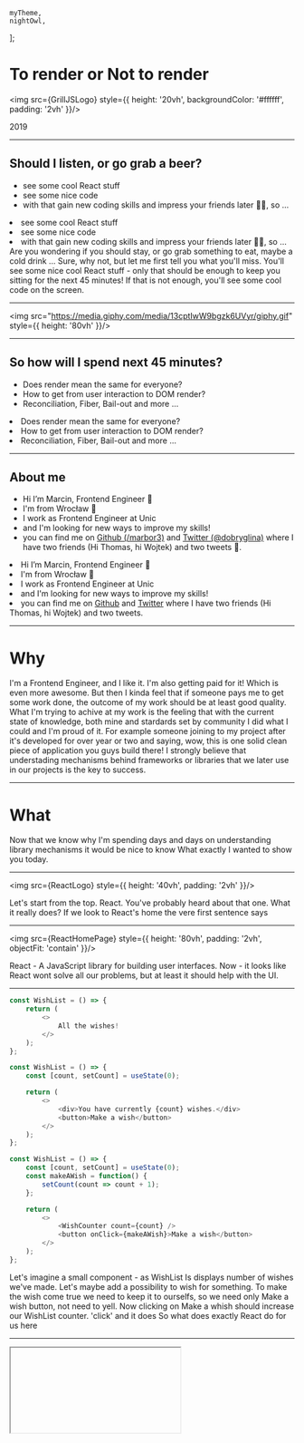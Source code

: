 
    myTheme,
    nightOwl,
];

<Split>

# To render or Not to render

<img src={GrillJSLogo} style={{ height: '20vh', backgroundColor: '#ffffff', padding: '2vh' }}/>

<div>2019</div>

</Split>

---

## Should I listen, or go grab a beer?
<ul>
    <Appear>
        <li>see some cool React stuff</li>
        <li>see some nice code</li>
        <li>with that gain new coding skills and impress your friends later 🦸‍♂️, so ...</li>
    </Appear>
</ul>

<Notes>
    <li>see some cool React stuff</li>
    <li>see some nice code</li>
    <li>with that gain new coding skills and impress your friends later 🦸‍♂️, so ...</li>
    Are you wondering if you should stay, or go grab something to eat, maybe a cold drink ...
    Sure, why not, but let me first tell you what you'll miss.
    You'll see some nice cool React stuff - only that should be enough to keep you sitting for the next 45 minutes!
    If that is not enough, you'll see some cool code on the screen.
</Notes>

---

<img src="https://media.giphy.com/media/13cptIwW9bgzk6UVyr/giphy.gif" style={{ height: '80vh' }}/>

---

## So how will I spend next 45 minutes?
<ul>
<Appear>
    <li>Does render mean the same for everyone?</li>
    <li>How to get from user interaction to DOM render?</li>
    <li>Reconciliation, Fiber, Bail-out and more ...</li>
</Appear>
</ul>

<Notes>
    <li>Does render mean the same for everyone?</li>
    <li>How to get from user interaction to DOM render?</li>
    <li>Reconciliation, Fiber, Bail-out and more ...</li>
</Notes>

---

## About me
<ul>
<Appear>
    <li>Hi I’m Marcin, Frontend Engineer 👋</li>
    <li>I'm from Wrocław 🛴</li>
    <li>I work as Frontend Engineer at Unic</li>
    <li>and I'm looking for new ways to improve my skills!</li>
    <li>you can find me on <a href="https://github.com/marbor3/to-render-or-not-to-render">Github (/marbor3)</a> and <a href="https://twitter.com/dobryglina">Twitter (@dobryglina)</a> where I have two friends (Hi Thomas, hi Wojtek) and two tweets 💪.</li>
</Appear>
</ul>

<Notes>
    <li>Hi I’m Marcin, Frontend Engineer 👋</li>
    <li>I'm from Wrocław 🛴</li>
    <li>I work as Frontend Engineer at Unic</li>
    <li>and I'm looking for new ways to improve my skills!</li>
    <li>you can find me on <a href="https://github.com/marbor3/to-render-or-not-to-render">Github</a> and <a href="https://twitter.com/dobryglina">Twitter</a> where I have two friends (Hi Thomas, hi Wojtek) and two tweets.</li>
</Notes>

---

# Why

<Notes>
    I'm a Frontend Engineer, and I like it.
    I'm also getting paid for it! Which is even more awesome.
    But then I kinda feel that if someone pays me to get some work done, the outcome of my work
    should be at least good quality.
    What I'm trying to achive at my work is the feeling that with the current state of knowledge,
    both mine and stardards set by community I did what I could and I'm proud of it.
    For example someone joining to my project after it's developed for over year or two and saying,
    wow, this is one solid clean piece of application you guys build there!
    I strongly believe that understading mechanisms behind frameworks or libraries that we later
    use in our projects is the key to success.
</Notes>

---

# What

<Notes>
    Now that we know why I'm spending days and days on understanding library mechanisms it would
    be nice to know What exactly I wanted to show you today.
</Notes>

---

<img src={ReactLogo} style={{ height: '40vh', padding: '2vh' }}/>

<Notes>
    Let's start from the top.
    React. You've probably heard about that one.
    What it really does?
    If we look to React's home the vere first sentence says
</Notes>

---

<img src={ReactHomePage} style={{ height: '80vh', padding: '2vh', objectFit: 'contain' }}/>

<Notes>
    React - A JavaScript library for building user interfaces.
    Now - it looks like React wont solve all our problems, but at least it should help with the UI.
</Notes>

---

<CodeSurferLayout>

```js
const WishList = () => {
    return (
        <>
            All the wishes!
        </>
    );
};
```

```js 2,6,7
const WishList = () => {
    const [count, setCount] = useState(0);

    return (
        <>
            <div>You have currently {count} wishes.</div>
            <button>Make a wish</button>
        </>
    );
};
```

```js 3,4,5,9,10
const WishList = () => {
    const [count, setCount] = useState(0);
    const makeAWish = function() {
        setCount(count => count + 1);
    };

    return (
        <>
            <WishCounter count={count} />
            <button onClick={makeAWish}>Make a wish</button>
        </>
    );
};
```

</CodeSurferLayout>

<Notes>
    Let's imagine a small component - as WishList
    Is displays number of wishes we've made.
    Let's maybe add a possibility to wish for something. To make the wish come true we need to keep it to ourselfs, so we
    need only Make a wish button, not need to yell.
    Now clicking on Make a whish should increase our WishList counter.
    'click' and it does
    So what does exactly React do for us here
</Notes>

---

<Iframe sandboxId="wishlist-0-0mmtp" />

---

# Render?

<img src="https://media.giphy.com/media/fV0oSDsZ4UgdW/giphy.gif" style={{ width: '80vh', padding: '2vh' }}/>

<Notes>
    There are two meanings of “render” in React that people often get confused about:
    (1) getting the React elements from your components (calling your component’s render method) during an update and
    (2) actually rendering updates to the DOM
    From now on lets stick to the first definition, so for us 'reder' is:
    The phase in when React determines what changes need to be made to e.g. the DOM. During this phase, React calls render and then compares the result to the previous render.
    and the second one we'll call commit:
    The phase is when React applies any changes. (In the case of React DOM, this is when React inserts, updates, and removes DOM nodes.)
    Let's focus first on render phase.
    So we know React must be keeping somehow representation of our components, to then compare it and apply updates to the DOM.
    But how this exactly looks like?
</Notes>

---

# VirtualDOM

<ul>
<Appear>
    <li>a concept where 'virtual' representation of UI is kept in memory</li>
    <li>it's idea is to abstract any manipulations of DOM, and with that abstraction optimise them</li>
    <li>the virtual abstraction is synced with browser or possibly other outputs using libraries like ReactDOM, React Native, React VR?</li>
</Appear>
</ul>

<Notes>
    <li>a concept where 'virtual' representation of UI is kept in memory</li>
    <li>it's idea is to abstract any manipulations of DOM, and with that abstraction optimise them</li>
    <li>the virtual abstraction is synced with browser or possibly other outputs using libraries like ReactDOM, React Navite, React VR?</li>
    When React came out VirtualDOM was a huge thing, simple yet atractive.
    Lately, community figured out that React could be bound to different types of outputs, not only DOM, also Native Phone apps, PDFs Virtual Reality?
    That's why last few years guys in core React team were rewritting it's core algorithm in a completely new way.
</Notes>

---

## Fiber reconciliation algorithm

<img src="https://media.giphy.com/media/iMJSCqtsi20V9xgpPu/giphy.gif" style={{ width: '60vh' }}/>

<Notes>
    Yep, that's the thing. You may have heard about it, it's been around almost two years now.
    This is one of the key parts of React Core.
    So lets start from the basics, what is reconciliation?
</Notes>

---

# Reconciliation

<Notes>
    In a nutshell, Reconciliation is a Diffing algorithm that calculates what changes need to be done from current state of our Application Components
    after changing it's state in some way. It's independet on DOM updates, that was one of they focus points React Core Team tried to accomplish.
    We can later have multiple different 'rendering engines' like react-dom or react native to figure out real changes that output components that needs to be done.
    Another focus point was - to make this phase interuptable, to be able to priotiaze some work, or even add more threads to deal with some work,
    possibly in shorter amount of time.
    In order to understand basics of this algorithm we need to understand how does representation of our comonents look inside React.
    Let's check out Fibers.
</Notes>

---

<CodeSurferLayout>

```js
const WishList = () => {
    const [count, setCount] = useState(0);
    const makeAWish = function() {
        setCount(count => count + 1);
    };

    return [
        <WishCounter key="counter" count={count} />,
        <button key="make-a-wish" onClick={makeAWish}>
            Make a wish
        </button>
    ];
};
```

</CodeSurferLayout>

<Notes>
    Let's got back to our Wishlist example.
    As you may remember this was a simple contaner with single state, text to display state value and a button to inrease state value.
    But this is a functional component with JSX, in order to process it further, React transforms JSX to set of element contructors.
</Notes>

---

<CodeSurferLayout>

```js
const WishList = () => {
    const [count, setCount] = useState(0);
    const makeAWish = function() {
        setCount(count => count + 1);
    };

    return [
        React.createElement(WishCounter, {
            key: "counter",
            count: count
        }),
        React.createElement(
            "button",
            {
                key: "make-a-wish",
                onClick: makeAWish
            },
            "Make a wish"
        )
    ];
};

```

</CodeSurferLayout>

<Notes>
    We might even try to write code like this. The construction is simple and understandable.
    With this React can then run the 'render' method to create React elements.
</Notes>

---

<CodeSurferLayout>

```js
{
    $$typeof: Symbol(react.element)
    props: {
        children: [
            {
                $$typeof: Symbol(react.element)
                props: {count: 3}
                type: ƒ WishCounter(_ref)
            }, {
                $$typeof: Symbol(react.element)
                props: {onClick: ƒ, children: "Add a wish"}
                type: "button"
            }
        ]
    },
    type: Symbol(react.fragment)
}
```

</CodeSurferLayout>

<Notes>
    With some simplification it's roughly how a sample 'render' output of our example looks.
    While this is getting more complicated, this is still a plain old tree, one can easily imagine it's DOM representation.
</Notes>

---

# Fiber

<img src="https://media.giphy.com/media/3oKIPpFhwsMNrRIjN6/giphy.gif" style={{ width: '80vh' }}/>

<Notes>
    Then our reconciliation algorithm steps in, data from every React element returned from the render method is merged into the tree of fiber nodes.
    Every React element has a corresponding fiber node. Unlike React elements, like the ones here, fibers aren’t re-created on every render.
    They rather represent a Unit of Work.
    To cover the whole topic, we would need rest of the day, so let me show you a bit simplified version, to get the core idea of the 
    algorithm.
    Main reasons behind rewriting this part of React were:
    <li>to be able to pause work and come back to it later</li>
    <li>assign priority to different types of work.</li>
    <li>reuse previously completed work.</li>
    <li>abort work if it's no longer needed.</li>
    and with that first we could probably observe performance boost at least in some situations.
    And second - it could then serve as base for next planned updates - error boundaries and suspense.
    Now lets check out structure of a Fiber
</Notes>

---

<CodeSurferLayout>

```js
{
    alternate: FiberNode {}
    child: FiberNode {
        tag: 5,
        elementType: "div",
        type: "div",
        stateNode: div,
        …
    }
    elementType: ƒ WishCounter(_ref)
    firstEffect: null
    lastEffect: FiberNode {}
    memoizedProps: {count: 2}
    memoizedState: null
    nextEffect: null
    pendingProps: {count: 2}
    return: FiberNode {}
    sibling: FiberNode {
        tag: 5,
        elementType: "button",
        type: "button",
        stateNode: button,
        …
    }
    stateNode: null
    tag: 0
    type: ƒ WishCounter(_ref)
    updateQueue: null
}
```

```js 3,17,18
{
    alternate: FiberNode {}
    child: FiberNode {
        tag: 5,
        elementType: "div",
        type: "div",
        stateNode: div,
        …
    }
    elementType: ƒ WishCounter(_ref)
    firstEffect: null
    lastEffect: FiberNode {}
    memoizedProps: {count: 2}
    memoizedState: null
    nextEffect: null
    pendingProps: {count: 2}
    return: FiberNode {}
    sibling: FiberNode {
        tag: 5,
        elementType: "button",
        type: "button",
        stateNode: button,
        …
    }
    stateNode: null
    tag: 0
    type: ƒ WishCounter(_ref)
    updateQueue: null
}
```

</CodeSurferLayout>

<Notes>
    Like React element, this example shows also simplified Fiber Node.
    For now lets focus on this 3 elements - child, sibling, return.
    What could look like a tree at first galance in fact is a bit more tricky structure.
</Notes>

---

## Singly linked list tree traversal

<img src={Fiber} style={{ width: '80vh', backgroundColor: '#ffffff', padding: '2vh' }}/>

<Notes>
    Looking at our WishList example - this shows how Fibers are linked within the component.
    Interesting is fact that there's no connection from parent to all children, only first child.
    Then each child Fiber is connected with it's siblings.
    Now lets make things complicated.
    Short intro into how things work.
    Work starts from the top.
    Then the order of work looks similar to what we know from source debugging. React steps into child Fiber,
    begins work there, and does that for until there's no child for a Fiber or for some reason (on that later) there's no work to be done there.
    Then it checks for existing sibling Fiber and so on.
    During work render methods from our components are run, this may lead to list of changes that need to be done later.
    Important to remember - this phase does not produce any changes to the DOM, it can be done asynchronus.
    As a result we have a list of 'effects' that the followup phase will process and in that phase - commit, we'll see our DOM updated.
    Thing about async nature of this algorithm - the idea is that this phase is run whenever there's a browser idle period, for that is uses `requestIdleCallback`
    and polyfills it when needed.
    So whenever's theres still time, it processes the list. When there's high priority task - like animation - comming, the work can be paused
    and continied later. To keep the page at 60fps, it means it will have each time 16ms before next animation frame.
</Notes>

---

<CodeSurferLayout>

```js 3,17,18
{
    alternate: FiberNode {}
    child: FiberNode {
        tag: 5,
        elementType: "div",
        type: "div",
        stateNode: div,
        …
    }
    elementType: ƒ WishCounter(_ref)
    firstEffect: null
    lastEffect: FiberNode {}
    memoizedProps: {count: 2}
    memoizedState: null
    nextEffect: null
    pendingProps: {count: 2}
    return: FiberNode {}
    sibling: FiberNode {
        tag: 5,
        elementType: "button",
        type: "button",
        stateNode: button,
        …
    }
    stateNode: null
    tag: 0
    type: ƒ WishCounter(_ref)
    updateQueue: null
}
```

```js 11,12,15
{
    alternate: FiberNode {}
    child: FiberNode {
        tag: 5,
        elementType: "div",
        type: "div",
        stateNode: div,
        …
    }
    elementType: ƒ WishCounter(_ref)
    firstEffect: null
    lastEffect: FiberNode {}
    memoizedProps: {count: 2}
    memoizedState: null
    nextEffect: null
    pendingProps: {count: 2}
    return: FiberNode {}
    sibling: FiberNode {
        tag: 5,
        elementType: "button",
        type: "button",
        stateNode: button,
        …
    }
    stateNode: null
    tag: 0
    type: ƒ WishCounter(_ref)
    updateQueue: null
}
```

</CodeSurferLayout>

<Notes>
    fibers also play role in effect list, this is a linked list, with pointers to first, next and last effect in current subtree.
    With the introduction of hooks and new algorithm we need to switch a bit our mindsets to think in effects rather in lifecycle callbacks.
    But more on that later
</Notes>

---

## Commit phase

<img src="https://media.giphy.com/media/d31vTpVi1LAcDvdm/giphy.gif" style={{ width: '80vh' }}/>

<Notes>
    Previously we've learned that out of render phase we're getting a list of effects. This is a singly linked list in which order of the effects is set
    not only on the fact when the Fiber was processed by reconciliation, but also by priority of the effect.
    For example animation effects have a higher prority then data fetching and will be resolved earlier.
    Important here is - the whole phase is synchronus - so all changes will be commited without breaks.
    Taking a look how it used to work in versions before 16 - after each component render menthod being called, all DOM updates were imediatelly
    run afterwards and like this component after component. It's a huge step forward!
    Now lets move to the next point - a very important place where we can make things run faster or more often
    - make things go slower is the render function of our component.
</Notes>

---

# Avoiding re-renders

<Notes>
    On one side, with the optimizations to reconciliation and spliting commit phase the topic is not that important in our daily life.
    Also following rule not to optimize your code premature and withour proper measurments - we don't really need to do anything at the beginning.
    But to be able to solve probles as they start to appear, or just if we enojoy even microptimizaitons we should know our possibilities or even where
    to start.
</Notes>

---

# React.memo and React.PureComponent

<Notes>
    There's a way to tell component that nothing changed inside, even if it get's new props.
    This can be done with React.memo for functional components.
    Lets extend our Wishlist example with and input field, where we write our wish, and some text field that displays the text you entered as soon as you
    hit a key.
</Notes>

---

<CodeSurferLayout>

```js
const WishList = () => {
    const [count, setCount] = useState(0);
    const makeAWish = function() {
        setCount(count => count + 1);
    };

    return [
        <WishCounter key="counter" count={count} />,
        <button key="make-a-wish" onClick={makeAWish}>
            Make a wish
        </button>
    ];
};
```

```js 3,6,10,12,13,14,15,19,20,21,22,23,24
const WishList = () => {
    const [count, setCount] = useState(0);
    const [wishInProgress, setWishInProgress] = useState("");
    const makeAWish = function() {
        setCount(count => count + 1);
        setWishInProgress("");
    };

    return (
        <Profiler id="wishlist">
            <WishCounter key="counter" count={count} />
            <WishText
                key="wish-text"
                setWishInProgress={setWishInProgress}
            />
            <button key="make-a-wish" onClick={makeAWish}>
                Make a wish
            </button>
            <WishPreview
                key="wish-in-progress"
                wishInProgress={wishInProgress}
            />
        </Profiler>
    );
};
```

</CodeSurferLayout>

---

<CodeSurferLayout>

```js
const onRender = (
    profilerId, // the "id" prop of the Profiler tree that has just committed
    phase, // either "mount" (if the tree just mounted) or "update" (if it re-rendered)
    actualDuration, // time spent rendering the committed update
    baseDuration, // estimated time to render the entire subtree without memoization
    startTime, // when React began rendering this update
    commitTime, // when React committed this update
    interactions // the Set of interactions belonging to this update
) => {
    console.log(
        `%c${phase}%c %c${profilerId}%c %c${Math.round(actualDuration * 100) /
            100}ms`,
        "color: white; background-color: #FF1654; padding: 2px 5px; border-radius: 2px; margin: 0;",
        {},
        "color: white; background-color: #247BA0; padding: 2px 5px; border-radius: 2px",
        {},
        "color: white; background-color: #70C1B3; padding: 2px 5px; border-radius: 2px",
        interactions
    );
};

const Profiler = ({ id, children }) => (
    <React.Profiler id={id} onRender={onRender}>
        {children}
    </React.Profiler>
);
```

</CodeSurferLayout>

---

<CodeSurferLayout>

```js
const WishText = ({ setWishInProgress }) => (
    <Profiler id="wish-text">
        <input
            onChange={event => {
                setWishInProgress(event.currentTarget.value);
            }}
            type="text"
        />
    </Profiler>
);
```

</CodeSurferLayout>

---

<CodeSurferLayout>

```js
const WishPreview = ({ wishInProgress }) => (
    <Profiler id="wish-preview">
        {wishInProgress !== "" ? (
            <div>
                What I would really like from Santa is ... {wishInProgress}
            </div>
        ) : null}
    </Profiler>
);
```

</CodeSurferLayout>

<Notes>
    By default whenever a state changes on the top level, all child components are re-rendered (remember, that does not mean any DOM will change,
    just that their render function will run again).
    We can easily avoid it in cases that for some children there's no change in properties that they use.
    It's called memoization, can be done with: wrapping your functional component in `React.memo` call or extending React.PureComponent class
    in class components.
</Notes>

---

<Iframe sandboxId="wishlist-1-8vrrm" />

---

<CodeSurferLayout>

```js
const WishCounter = ({ count }) => (
    <Profiler id="wish-counter">
        <div>You have currently {count} wishes:</div>
    </Profiler>
);
```

```js 1,2,3,5,9
function areEqual(prevProps, nextProps) {
    return prevProps.count === nextProps.count;
}

const WishCounter = React.memo(({ count }) => (
    <Profiler id="wish-counter">
        <div>You have currently {count} wishes:</div>
    </Profiler>
), areEqual);
```

</CodeSurferLayout>

<Notes>
    In our example, whenever something is writen inside input field all components on the page are re-rendered.
    This does not cost a lot, untill it does ...
    React.memo uses a shallow comparison to compare old and new props, if those match, there's no re-render.
    To add more sophisticated logic to comparison function there's a second argument for React.memo, a function to compare if
    components are equal considering prev and next props. Important - this is the opposite to shouldComponentUpdate function.
</Notes>

---

<Iframe sandboxId="wishlist-1-g4zhw" />

---

# React.memo all the things!

<img src="https://media.giphy.com/media/l3q2t2KAyvxy9xBe0/giphy.gif" style={{ width: '60vw' }}/>

<Notes>
    It coudln't be that easy, could it?
    There's at least one case it wont make sense and in fact will hurt performance.
    React.memo adds additional check before rendering, if our component properties change a lot, we will be doing uneeded
    check in all these cases.
    Besides, it's exteamly important to remember - premature optimization is always a bad thing. Measure then make improvements and measure again.
    What I show you here are techniques to tryout where you already have a problem with performance.
</Notes>

---

## useMemo

<CodeSurferLayout>

```js 2,9
const WishList = () => {
    const startsCount = useMemo(() => countStars(count), [count]);

    return (
        <Profiler id="wishlist">
            <WishCounter key="counter" count={count} />
            <WishText key="wish-text" setWishInProgress={setWishInProgress} />
            <button key="make-a-wish" onClick={makeAWish}>
                `Make a wish, there are still {startsCount} stars`
            </button>
        </Profiler>
    );
};
```

</CodeSurferLayout>

<Notes>
    For functional components rendering causes any calculations you have inside the component to be recomputed.
    In some cases we need to make some complex and heavy operations in one of our components. We want to not only count on Bail-out,
    we can save some computation time and therefore speed our app by wraping heavy computation functions in useMemo hook.
    as a second argument we provide an array of properties to be watched for changes, if any of those change, function will be run.
</Notes>

---

<Iframe sandboxId="wishlist-2-z3cmp" />

---

<img src={noUseMemo} />

---

<Iframe sandboxId="wishlist-22-fztmd" />

---

## useCallback

<CodeSurferLayout>

```js
const WishList = () => {
    const makeAWish = useCallback(
        function() {
            if (count < 3) {
                setCount(count => count + 1);
                setWishInProgress("");
            }
        },
        [count]
    );

    return (
        <Profiler id="wishlist">
            <MakeAWish makeAWish={makeAWish} />
        </Profiler>
    );
};
```

</CodeSurferLayout>

<Notes>
    useCallback, another way to bail out of rendering, this time for functions.
    Passes memoized version of callback that only changes when one of dependencies in array changes.
</Notes>

---

<Iframe sandboxId="wishlist-3-yis9c" />

---

<Iframe sandboxId="wishlist-3-5xev3" />

---

# useRef

<Notes>
    TODO: some useRef example
    Worth mentioning is also useRef - most common use case of refs was to get access to DOM nodes or React elements, but in general current
    property of ref can hold any value, is mutable and chaning it doesn't trigger a re-render.
</Notes>

---

# Object literals in JSX

---

<CodeSurferLayout>

```js 7
const WishList = () => {
    const [wishInProgress, setWishInProgress] = useState("");

    return (
        <Profiler id="wishlist">
            <WishText
                style={{ marginTop: 10 }}
                setWishInProgress={setWishInProgress}
            />
        </Profiler>
    );
};
```
```js 1,9
const style = { marginTop: 10 };

const WishList = () => {
    const [wishInProgress, setWishInProgress] = useState("");

    return (
        <Profiler id="wishlist">
            <WishText
                style={style}
                setWishInProgress={setWishInProgress}
            />
        </Profiler>
    );
};
```

</CodeSurferLayout>

<Notes>
    Beware of object literals in JSX, each re-render creates a new object that then is passed to child coponent.
    React.memo uses shallow comparison by default so this will cause our child component to re-render every time parent re-renders.
</Notes>

---

<Iframe sandboxId="wishlist-31-emy6y" />

---

<Iframe sandboxId="wishlist-4-clkqo" />

---

## Re-write all the code!

<Appear>
    <h3>Measure before you optimise!</h3>
</Appear>

<Notes>
    <h3>Measure before you optimize!</h3>
    If you aren’t measuring, you can’t even know if your optimisations are better, and you certainly won’t know if they make things worse!
</Notes>

---

## Some tools to help you optimize your app

<ul>
    <Appear>
        <li><a href="https://react-devtools-tutorial.now.sh/">React dev tools tutorial</a></li>
        <li><a href="https://calibreapp.com/blog/react-performance-profiling-optimization/">Chrome dev tools - profiling React performance</a></li>
        <li><a href="https://github.com/welldone-software/why-did-you-render">why did you render</a></li>
        <li><a href="https://github.com/maicki/why-did-you-update">why did you update</a></li>
    </Appear>
</ul>

<Notes>
    <li><a href="https://react-devtools-tutorial.now.sh/">React dev tools tutorial</a></li>
    <li><a href="https://calibreapp.com/blog/react-performance-profiling-optimization/">Chrome dev tools - profiling React performance</a></li>
    <li><a href="https://github.com/welldone-software/why-did-you-render">why did you render</a></li>
    <li><a href="https://github.com/maicki/why-did-you-update">why did you update</a></li>
</Notes>

---

# Summary

<ul>
    <Appear>
        <li>Know your tools - just reading React docs and understanding it will boost your code five times.</li>
        <li>Try out things when learning - codesandbox.io ❤ </li>
        <li>Be cautious with premature optimizations.</li>
    </Appear>
</ul>

<Notes>
    <li>Know your tools - just reading React docs and understanding it will boost your code five times.</li>
    <li>Try out things when learning - codesandbox.io ❤ </li>
    <li>Be cautious with premature optimisations.</li>
</Notes>

---

# This wouldn't be possible if not for awesome community

- [React in Depth](https://medium.com/react-in-depth) by Max Koretskyi aka Wizard
- [React Performance Primer](https://hackernoon.com/react-performance-primer-64fe623c4821) by Carlos Matias
- [6 tips for better React performance](https://itnext.io/6-tips-for-better-react-performance-4329d12c126b) by Aggelos Arvanitakis
- [React docs](https://reactjs.org/docs/reconciliation.html) by 🦸‍♂️

---

Thank you for listening 🍻!


